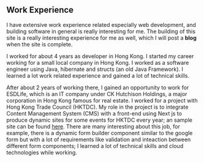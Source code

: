 <Breadcrumbs title="work experience" />

## Work Experience

I have extensive work experience related especially web development, and building software 
in general is really interesting for me. The building of this site is a really interesting experience 
for me as well, which I will post a **blog** when the site is complete. 

I worked for about 4 years as developer in Hong Kong. I started my career working for a small local company 
in Hong Kong. I worked as a software engineer using Java, hibernate and structs (an old Java Framework). 
I learned a lot work related experience and gained a lot of technical skills. 

After about 2 years of working there, I gained an opportunity to work for ESDLife, which is an IT company under CK Hutchison Holdings, 
a major corporation in Hong Kong famous for real estate. I worked for a project with Hong Kong Trade Council (HKTDC). My role in the project is to 
integrate Content Management System (CMS) with a front-end using Next js to produce dynamic sites for some events for HKTDC every year; 
an sample site can be found [here](https://www.hktdc.com/event/hktoyfair/en). 
There are many interesting about this job, for example, there is a dynamic form builder component similar to the google form but with a lot of requirements like validation and 
inteaction between different form components; I learned a lot of technical skills and cloud technologies while working. 
